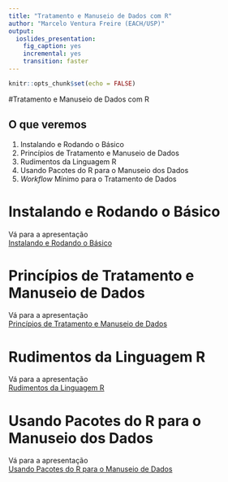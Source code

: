 ```yaml
---
title: "Tratamento e Manuseio de Dados com R"
author: "Marcelo Ventura Freire (EACH/USP)"
output: 
  ioslides_presentation: 
    fig_caption: yes
    incremental: yes
    transition: faster
---
```


```r
knitr::opts_chunk$set(echo = FALSE)
```





#Tratamento e Manuseio de Dados com R



## O que veremos

1. Instalando e Rodando o Básico
2. Princípios de Tratamento e Manuseio de Dados
3. Rudimentos da Linguagem R
4. Usando Pacotes do R para o Manuseio dos Dados
5. *Workflow* Mínimo para o Tratamento de Dados





# Instalando e Rodando o Básico

Vá para a apresentação  
[Instalando e Rodando o Básico](../InstalaR/instalando.rodando.R.html)






# Princípios de Tratamento e Manuseio de Dados

Vá para a apresentação  
[Princípios de Tratamento e Manuseio de Dados](../PrincipTratDados/principios.tratamento.dado.html)





# Rudimentos da Linguagem R

Vá para a apresentação  
[Rudimentos da Linguagem R](../IntroLingR/rudimentos.linguagem.R.html)






# Usando Pacotes do R para o Manuseio dos Dados

Vá para a apresentação  
[Usando Pacotes do R para o Manuseio de Dados](pacotes.manuseio.dados.R.html)


